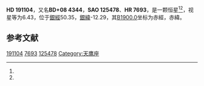 {{Starbox begin
| name = HD 191104
}}
{{Starbox observe
| epoch = [[J2000.0|J2000.0]]
| constell = {{星座名待查}}<ref name=SIMBAD>{{cite web
 | url=http://simbad.u-strasbg.fr/simbad/sim-id?Ident=HR+7693
 | title =Pulsating variable Star
 | publisher=Centre de Données astronomiques de Strasbourg
 | work=SIMBAD
 | accessdate=2012-07-13}}</ref><ref name=DATA>{{cite web
 | url=http://vizier.u-strasbg.fr/viz-bin/VizieR-5?-out.add=.&-source=5050&-corr=PK=HR&-out.max=9999&HR=7693
 | title=VizieR Detailed Page
 | accessdate=2012-07-13
 | archive-date=2019-02-16
 | archive-url=https://web.archive.org/web/20190216094730/http://vizier.u-strasbg.fr/viz-bin/VizieR-5?-out.add=.&-source=5050&-corr=PK=HR&-out.max=9999&HR=7693
 | dead-url=no
 }}</ref>
| 星官 = 
| ra = {{RA|20|7|50.3}}<ref name=SIMBAD /><ref name=DATA />
| dec = {{DEC|+9|23|59}}<ref name=SIMBAD /><ref name=DATA />
| appmag_v = 6.43<ref name=SIMBAD /><ref name=DATA />
}}
{{Starbox character
| class = F3V<ref name=SIMBAD /><ref name=DATA />
| b-v = 0.46<ref name=SIMBAD /><ref name=DATA />
| u-b = -0.02<ref name=SIMBAD /><ref name=DATA />
| r-i = <ref name=SIMBAD /><ref name=DATA />
| variable = 
}}
{{Starbox astrometry
| radial_v = -0.02
| prop_mo_ra = -27
| parallax = 0.015
| p_error =
}}
{{Starbox catalog
| names =BD+08 4344，[[SAO星表|SAO]] 125478，[[HD星表|HD]] 191104，[[HR星表|HR]] 7693}}
{{Starbox reference |Simbad=HR+7693}}
{{Starbox end}}

'''HD 191104'''，又名'''BD+08 4344'''，'''SAO 125478'''、'''HR 7693'''，是一颗恒星<ref name=SIMBAD /><ref name=DATA />，视星等为6.43，位于[[銀道座標系|銀經]]50.35，[[銀道座標系|銀緯]]-12.29，其[[B1900.0|B1900.0]]坐标为赤經{{RA|20|3|1.2}}，赤緯{{DEC|+9|-12.29|33}}。

== 参考文献 ==
{{reflist}}

{{star-stub}}

[[Category:HD和HDE天體|191104]]
[[Category:HR天體|7693]]
[[Category:SAO天體|125478]]
[[Category:天鹰座|Category:天鹰座]]